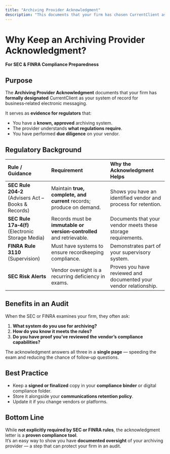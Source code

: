 ```yaml
---
title: "Archiving Provider Acknowledgment"
description: "This documents that your firm has chosen CurrentClient as your system of record for business‑related electronic messaging."
---
```


# **Why Keep an Archiving Provider Acknowledgment?**

**For SEC & FINRA Compliance Preparedness**

## **Purpose**

The **Archiving Provider Acknowledgment** documents that your firm has **formally designated** CurrentClient as your system of record for business‑related electronic messaging.

It serves as **evidence for regulators** that:

- You have a **known, approved** archiving system.
- The provider understands **what regulations require**.
- You have performed **due diligence** on your vendor.

## **Regulatory Background**

| **Rule / Guidance**                                 | **Requirement**                                                      | **Why the Acknowledgment Helps**                                  |
| :-------------------------------------------------- | :------------------------------------------------------------------- | :---------------------------------------------------------------- |
| **SEC Rule 204‑2** (Advisers Act – Books & Records) | Maintain **true, complete, and current** records; produce on demand. | Shows you have an identified vendor and process for retention.    |
| **SEC Rule 17a‑4(f)** (Electronic Storage Media)    | Records must be **immutable or version‑controlled** and retrievable. | Documents that your vendor meets these storage requirements.      |
| **FINRA Rule 3110** (Supervision)                   | Must have systems to ensure recordkeeping compliance.                | Demonstrates part of your supervisory system.                     |
| **SEC Risk Alerts**                                 | Vendor oversight is a recurring deficiency in exams.                 | Proves you have reviewed and documented your vendor relationship. |

## **Benefits in an Audit**

When the SEC or FINRA examines your firm, they often ask:

1. **What system do you use for archiving?**
2. **How do you know it meets the rules?**
3. **Do you have proof you’ve reviewed the vendor’s compliance capabilities?**

The acknowledgment answers all three in a **single page** — speeding the exam and reducing the chance of follow‑up questions.

## **Best Practice**

- Keep a **signed or finalized** copy in your **compliance binder** or digital compliance folder.
- Store it alongside your **communications retention policy**.
- Update it if you change vendors or platforms.

## **Bottom Line**

While **not explicitly required by SEC or FINRA rules**, the acknowledgment letter is a **proven compliance tool**.\
It’s an easy way to show you have **documented oversight** of your archiving provider — a step that can protect your firm in an audit.